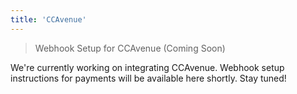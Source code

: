 ```yaml
---
title: 'CCAvenue'
---
```


> Webhook Setup for CCAvenue (Coming Soon)

We're currently working on integrating CCAvenue. Webhook setup instructions for payments will be available here shortly. Stay tuned!
